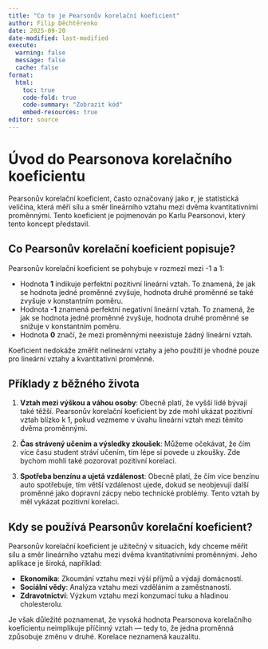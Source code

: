```yaml
---
title: "Co to je Pearsonův korelační koeficient"
author: Filip Děchtěrenko
date: 2025-09-20
date-modified: last-modified
execute:
  warning: false
  message: false
  cache: false
format:
  html:
    toc: true
    code-fold: true
    code-summary: "Zobrazit kód"
    embed-resources: true
editor: source
---
```


# Úvod do Pearsonova korelačního koeficientu

Pearsonův korelační koeficient, často označovaný jako **r**, je statistická veličina, která měří sílu a směr lineárního vztahu mezi dvěma kvantitativními proměnnými. Tento koeficient je pojmenován po Karlu Pearsonovi, který tento koncept představil.

## Co Pearsonův korelační koeficient popisuje?

Pearsonův korelační koeficient se pohybuje v rozmezí mezi -1 a 1:

- Hodnota **1** indikuje perfektní pozitivní lineární vztah. To znamená, že jak se hodnota jedné proměnné zvyšuje, hodnota druhé proměnné se také zvyšuje v konstantním poměru.
- Hodnota **-1** znamená perfektní negativní lineární vztah. To znamená, že jak se hodnota jedné proměnné zvyšuje, hodnota druhé proměnné se snižuje v konstantním poměru.
- Hodnota **0** značí, že mezi proměnnými neexistuje žádný lineární vztah.

Koeficient nedokáže změřit nelineární vztahy a jeho použití je vhodné pouze pro lineární vztahy a kvantitativní proměnné.

## Příklady z běžného života

1. **Vztah mezi výškou a váhou osoby**: Obecně platí, že vyšší lidé bývají také těžší. Pearsonův korelační koeficient by zde mohl ukázat pozitivní vztah blízko k 1, pokud vezmeme v úvahu lineární vztah mezi těmito dvěma proměnnými.

2. **Čas strávený učením a výsledky zkoušek**: Můžeme očekávat, že čím více času student stráví učením, tím lépe si povede u zkoušky. Zde bychom mohli také pozorovat pozitivní korelaci.

3. **Spotřeba benzínu a ujetá vzdálenost**: Obecně platí, že čím více benzínu auto spotřebuje, tím větší vzdálenost ujede, dokud se neobjevují další proměnné jako dopravní zácpy nebo technické problémy. Tento vztah by měl vykázat pozitivní korelaci.

## Kdy se používá Pearsonův korelační koeficient?

Pearsonův korelační koeficient je užitečný v situacích, kdy chceme měřit sílu a směr lineárního vztahu mezi dvěma kvantitativními proměnnými. Jeho aplikace je široká, například:

- **Ekonomika**: Zkoumání vztahu mezi výší příjmů a výdaji domácností.
- **Sociální vědy**: Analýza vztahu mezi vzděláním a zaměstnaností.
- **Zdravotnictví**: Výzkum vztahu mezi konzumací tuku a hladinou cholesterolu.

Je však důležité poznamenat, že vysoká hodnota Pearsonova korelačního koeficientu neimplikuje příčinný vztah — tedy to, že jedna proměnná způsobuje změnu v druhé. Korelace neznamená kauzalitu.

